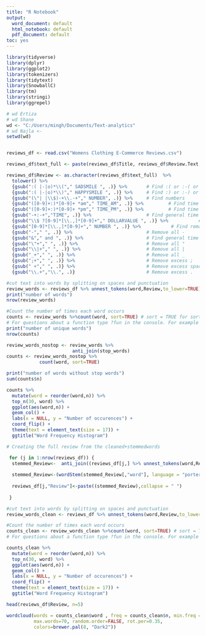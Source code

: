 ```yaml
---
title: "R Notebook"
output:
  word_document: default
  html_notebook: default
  pdf_document: default
toc: yes
---
```


```r
library(tidyverse)
library(dplyr)
library(ggplot2)
library(tokenizers)
library(tidytext)
library(SnowballC)
library(tm)
library(stringi)
library(ggrepel)

# wd Ertiza
# wd Shane
wd <- "C:/Users/mingh/Documents/Text-analytics"
# wd Najla <- 
setwd(wd)


reviews_df <- read.csv("Womens Clothing E-Commerce Reviews.csv")
```


```r
reviews_df$text_full <- paste(reviews_df$Title, reviews_df$Review.Text, sep = " ")
```


```r
reviews_df$Review <- as.character(reviews_df$text_full)  %>% 
  tolower() %>% 
  {gsub(":( |-|o)*\\("," SADSMILE ", .)} %>%       # Find :( or :-( or : ( or :o(
  {gsub(":( |-|o)*\\)"," HAPPYSMILE ", .)} %>%     # Find :) or :-) or : ) or :o)
  {gsub("(\"| |\\$)-+\\.-+"," NUMBER", .)} %>%     # Find numbers
  {gsub("([0-9]+:)*[0-9]+ *am"," TIME_AM", .)} %>%         # Find time AM
  {gsub("([0-9]+:)*[0-9]+ *pm"," TIME_PM", .)} %>%         # Find time PM
  {gsub("-+:-+","TIME", .)} %>%                    # Find general time
  {gsub("\\$ ?[0-9]*[\\.,]*[0-9]+"," DOLLARVALUE ", .)} %>%           # Find Dollar values
  {gsub("[0-9]*[\\.,]*[0-9]+"," NUMBER ", .)} %>%           # Find remaining numbers
  {gsub("-"," ", .)} %>%                           # Remove all -
  {gsub("&"," and ", .)} %>%                       # Find general time
  {gsub("\"+"," ", .)} %>%                         # Remove all "
  {gsub("\\|+"," ", .)} %>%                        # Remove all |
  {gsub("_+"," ", .)} %>%                          # Remove all _
  {gsub(";+"," ", .)} %>%                          # Remove excess ;
  {gsub(" +"," ", .)} %>%                          # Remove excess spaces
  {gsub("\\.+","\\.", .)}                          # Remove excess .
```


```r
#cut text into words by splitting on spaces and punctuation
review_words <- reviews_df %>% unnest_tokens(word,Review,to_lower=TRUE) 
print("number of words")
nrow(review_words)

#Count the number of times each word occurs
counts <- review_words %>%count(word, sort=TRUE) # sort = TRUE for sorting in descending order of n. 
# For questions about a function type ?fun in the console. For example ?count
print("number of unique words")
nrow(counts)

review_words_nostop <- review_words %>% 
                        anti_join(stop_words)
counts <- review_words_nostop %>%
            count(word, sort=TRUE)

print("number of words without stop words")
sum(counts$n)
```


```r
counts %>% 
  mutate(word = reorder(word,n)) %>% 
  top_n(30, word) %>%
  ggplot(aes(word,n)) +  
  geom_col() + 
  labs(x = NULL, y = "Number of occurences") + 
  coord_flip() + 
  theme(text = element_text(size = 17)) + 
  ggtitle("Word Frequency Histogram")
```


```r
# Creating the full review from the cleaned+stemmedwords

 for (j in 1:nrow(reviews_df)) {
  stemmed_Review<-  anti_join((reviews_df[j,] %>% unnest_tokens(word,Review, drop=FALSE,to_lower=TRUE) ),stop_words)
   
  stemmed_Review<-(wordStem(stemmed_Review[,"word"], language = "porter"))
 
  reviews_df[j,"Review"]<-paste((stemmed_Review),collapse = " ")
   
 }
```


```r
#cut text into words by splitting on spaces and punctuation
review_words_clean <- reviews_df %>% unnest_tokens(word,Review,to_lower=TRUE) 

#Count the number of times each word occurs
counts_clean <- review_words_clean %>%count(word, sort=TRUE) # sort = TRUE for sorting in descending order of n. 
# For questions about a function type ?fun in the console. For example ?count

counts_clean %>% 
  mutate(word = reorder(word,n)) %>% 
  top_n(30, word) %>%
  ggplot(aes(word,n)) +  
  geom_col() + 
  labs(x = NULL, y = "Number of occurences") + 
  coord_flip() + 
  theme(text = element_text(size = 17)) + 
  ggtitle("Word Frequency Histogram")


```




```r
head(reviews_df$Review, n=5)
```
```r
wordcloud(words = counts_clean$word , freq = counts_clean$n, min.freq = 1000,
          max.words=70, random.order=FALSE, rot.per=0.35, 
          colors=brewer.pal(8, "Dark2"))
```






